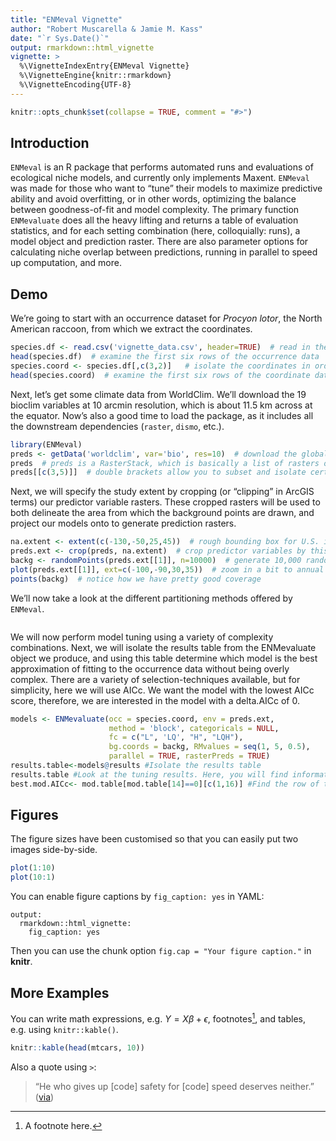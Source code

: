 ```yaml
---
title: "ENMeval Vignette"
author: "Robert Muscarella & Jamie M. Kass"
date: "`r Sys.Date()`"
output: rmarkdown::html_vignette
vignette: >
  %\VignetteIndexEntry{ENMeval Vignette}
  %\VignetteEngine{knitr::rmarkdown}
  %\VignetteEncoding{UTF-8}
---
```


```r
knitr::opts_chunk$set(collapse = TRUE, comment = "#>")
```

## Introduction

`ENMeval` is an R package that performs automated runs and evaluations of ecological niche models, and currently only implements Maxent. `ENMeval` was made for those who want to "tune" their models to maximize predictive ability and avoid overfitting, or in other words, optimizing the balance between goodness-of-fit and model complexity. The primary function `ENMevaluate` does all the heavy lifting and returns a table of evaluation statistics, and for each setting combination (here, colloquially: runs), a model object and prediction raster. There are also parameter options for calculating niche overlap between predictions, running in parallel to speed up computation, and more.

## Demo

We're going to start with an occurrence dataset for *Procyon lotor*, the North American raccoon, from which we extract the coordinates.

```r
species.df <- read.csv('vignette_data.csv', header=TRUE)  # read in the occurrence data
head(species.df)  # examine the first six rows of the occurrence data 
species.coord <- species.df[,c(3,2)]   # isolate the coordinates in order: longitude, latitude
head(species.coord)  # examine the first six rows of the coordinate data
```

Next, let's get some climate data from WorldClim. We'll download the 19 bioclim variables at 10 arcmin resolution, which is about 11.5 km across at the equator. Now's also a good time to load the package, as it includes all the downstream dependencies (`raster`, `dismo`, etc.).

```r
library(ENMeval)  
preds <- getData('worldclim', var='bio', res=10)  # download the global bioclim dataset at 10arcmin resolution
preds  # preds is a RasterStack, which is basically a list of rasters or grids
preds[[c(3,5)]]  # double brackets allow you to subset and isolate certain layers
```

Next, we will specify the study extent by cropping (or "clipping" in ArcGIS terms) our predictor variable rasters. These cropped rasters will be used to both delineate the area from which the background points are drawn, and project our models onto to generate prediction rasters.

```r
na.extent <- extent(c(-130,-50,25,45))  # rough bounding box for U.S. including most occurrence localities
preds.ext <- crop(preds, na.extent)  # crop predictor variables by this extent
backg <- randomPoints(preds.ext[[1]], n=10000)  # generate 10,000 random backround points across this extent (only one per cell centroid)
plot(preds.ext[[1]], ext=c(-100,-90,30,35))  # zoom in a bit to annual mean temp (bio1)
points(backg)  # notice how we have pretty good coverage
```

We'll now take a look at the different partitioning methods offered by `ENMeval`.

```r

```

We will now perform model tuning using a variety of complexity combinations. Next, we will isolate the results table from the ENMevaluate object we produce, and using this table determine which model is the best approximation of fitting to the occurrence data without being overly complex. There are a variety of selection-techniques available, but for simplicity, here we will use AICc. We want the model with the lowest AICc score, therefore, we are interested in the model with a delta.AICc of 0. 

```r
models <- ENMevaluate(occ = species.coord, env = preds.ext, 
                      method = 'block', categoricals = NULL, 
                      fc = c("L", 'LQ', "H", "LQH"), 
                      bg.coords = backg, RMvalues = seq(1, 5, 0.5), 
                      parallel = TRUE, rasterPreds = TRUE)
results.table<-models@results #Isolate the results table 
results.table #Look at the tuning results. Here, you will find information about omission rates, AUC and AICc scores
best.mod.AICc<- mod.table[mod.table[14]==0][c(1,16)] #Find the row of the results table that has a delta.AICc of 0.
```





## Figures

The figure sizes have been customised so that you can easily put two images side-by-side. 

```r
plot(1:10)
plot(10:1)
```

You can enable figure captions by `fig_caption: yes` in YAML:

    output:
      rmarkdown::html_vignette:
        fig_caption: yes

Then you can use the chunk option `fig.cap = "Your figure caption."` in **knitr**.

## More Examples

You can write math expressions, e.g. $Y = X\beta + \epsilon$, footnotes^[A footnote here.], and tables, e.g. using `knitr::kable()`.

```r
knitr::kable(head(mtcars, 10))
```

Also a quote using `>`:

> "He who gives up [code] safety for [code] speed deserves neither."
([via](https://twitter.com/hadleywickham/status/504368538874703872))
